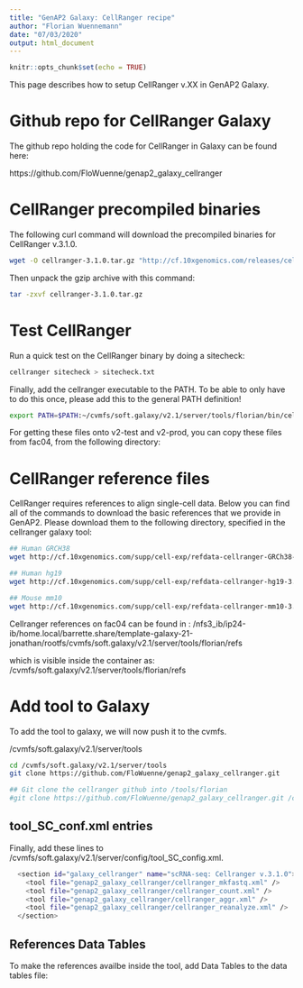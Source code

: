```yaml
---
title: "GenAP2 Galaxy: CellRanger recipe"
author: "Florian Wuennemann"
date: "07/03/2020"
output: html_document
---
```


```r
knitr::opts_chunk$set(echo = TRUE)
```

This page describes how to setup CellRanger v.XX in GenAP2 Galaxy. 

# Github repo for CellRanger Galaxy

The github repo holding the code for CellRanger in Galaxy can be found here:

https://github.com/FloWuenne/genap2_galaxy_cellranger

# CellRanger precompiled binaries

The following curl command will download the precompiled binaries for CellRanger v.3.1.0. 

```bash
wget -O cellranger-3.1.0.tar.gz "http://cf.10xgenomics.com/releases/cell-exp/cellranger-3.1.0.tar.gz?Expires=1583676604&Policy=eyJTdGF0ZW1lbnQiOlt7IlJlc291cmNlIjoiaHR0cDovL2NmLjEweGdlbm9taWNzLmNvbS9yZWxlYXNlcy9jZWxsLWV4cC9jZWxscmFuZ2VyLTMuMS4wLnRhci5neiIsIkNvbmRpdGlvbiI6eyJEYXRlTGVzc1RoYW4iOnsiQVdTOkVwb2NoVGltZSI6MTU4MzY3NjYwNH19fV19&Signature=hBWQvgiWavxRQws6MRYg~DIXXOOyQw7RTAXwDbJI-G0A7kkABkrlB9KmuTeqOVw51-2V48xDkqdpjMXzd-KpxbxSdvcjNsBzhpn-b15FEAaPNvLM7ixq1dZEjO-nLtFhGNpitAIo8z5aJaE7D-kgRNibmWQC~JySAXLArwWmb0-Dngj-D2WzJhjTgclAnlYncnwg25nzQvLbsWjjXdBqmqBXHwyNUvrDjpDUOKy-HuYV3azqdhE2eX-J0GWjqQ0HuRENEavsIyHc7VLpBTwQ~AjnAUFi1AjCgeGkMmpzBJQbOgTPeDdqn4ePGP3BSQH64yRtB7OOpaD-Mtl-oRuX9w__&Key-Pair-Id=APKAI7S6A5RYOXBWRPDA"
```

Then unpack the gzip archive with this command:

```bash
tar -zxvf cellranger-3.1.0.tar.gz
```

# Test CellRanger

Run a quick test on the CellRanger binary by doing a sitecheck:

```bash
cellranger sitecheck > sitecheck.txt
```

Finally, add the cellranger executable to the PATH. To be able to only have to do this once, please add this to the general PATH definition!

```bash
export PATH=$PATH:~/cvmfs/soft.galaxy/v2.1/server/tools/florian/bin/cellranger-3.1.0
```


For getting these files onto v2-test and v2-prod, you can copy these files from fac04, from the following directory:


# CellRanger reference files

CellRanger requires references to align single-cell data. Below you can find all of the commands to download the basic references that we provide in GenAP2. Please download them to the following directory, specified in the cellranger galaxy tool:

```bash
## Human GRCH38
wget http://cf.10xgenomics.com/supp/cell-exp/refdata-cellranger-GRCh38-3.0.0.tar.gz

## Human hg19
wget http://cf.10xgenomics.com/supp/cell-exp/refdata-cellranger-hg19-3.0.0.tar.gz

## Mouse mm10
wget http://cf.10xgenomics.com/supp/cell-exp/refdata-cellranger-mm10-3.0.0.tar.gz
```

Cellranger references on fac04 can be found in :
/nfs3_ib/ip24-ib/home.local/barrette.share/template-galaxy-21-jonathan/rootfs/cvmfs/soft.galaxy/v2.1/server/tools/florian/refs

which is visible inside the container as:
/cvmfs/soft.galaxy/v2.1/server/tools/florian/refs

# Add tool to Galaxy

To add the tool to galaxy, we will now push it to the cvmfs.

/cvmfs/soft.galaxy/v2.1/server/tools

```bash
cd /cvmfs/soft.galaxy/v2.1/server/tools
git clone https://github.com/FloWuenne/genap2_galaxy_cellranger.git

## Git clone the cellranger github into /tools/florian
#git clone https://github.com/FloWuenne/genap2_galaxy_cellranger.git /cvmfs/soft.galaxy/v2.1/server/tools/florian
```


## tool_SC_conf.xml entries

Finally, add these lines to /cvmfs/soft.galaxy/v2.1/server/config/tool_SC_config.xml.

```bash
  <section id="galaxy_cellranger" name="scRNA-seq: Cellranger v.3.1.0">
    <tool file="genap2_galaxy_cellranger/cellranger_mkfastq.xml" />
    <tool file="genap2_galaxy_cellranger/cellranger_count.xml" />
    <tool file="genap2_galaxy_cellranger/cellranger_aggr.xml" />
    <tool file="genap2_galaxy_cellranger/cellranger_reanalyze.xml" />
  </section>
```

## References Data Tables

To make the references availbe inside the tool, add Data Tables to the data tables file:


